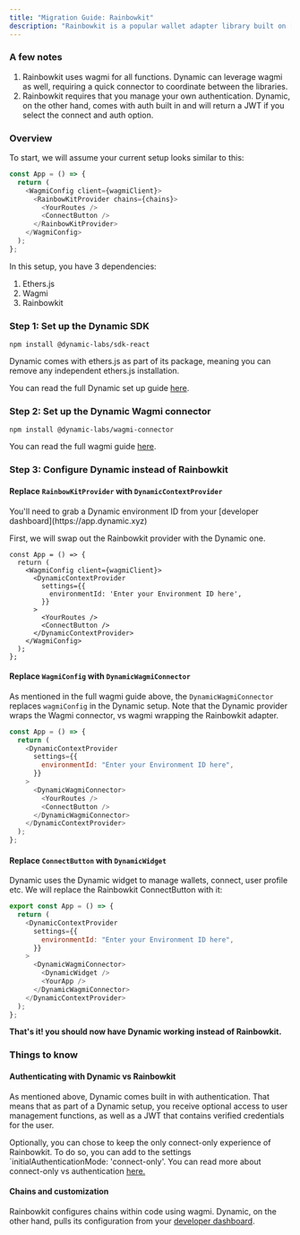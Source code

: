 ```yaml
---
title: "Migration Guide: Rainbowkit"
description: "Rainbowkit is a popular wallet adapter library built on [wagmi](https://docs.dynamic.xyz/docs/wagmi-v2). That said, it has several limitations in terms of flexibility, customizability etc. As your company scales, it makes sense to explore transitioning to Dynamic for wallet auth. In this guide, we'll cover how you can quickly swap out Rainbowkit for Dynamic."
---
```


### A few notes

1. Rainbowkit uses wagmi for all functions. Dynamic can leverage wagmi as well, requiring a quick connector to coordinate between the libraries.
2. Rainbowkit requires that you manage your own authentication. Dynamic, on the other hand, comes with auth built in and will return a JWT if you select the connect and auth option.

### Overview

To start, we will assume your current setup looks similar to this:

```javascript
const App = () => {
  return (
    <WagmiConfig client={wagmiClient}>
      <RainbowKitProvider chains={chains}>
        <YourRoutes />
        <ConnectButton />
      </RainbowKitProvider>
    </WagmiConfig>
  );
};
```

In this setup, you have 3 dependencies:

1. Ethers.js
2. Wagmi
3. Rainbowkit

### Step 1: Set up the Dynamic SDK

```Text Shell
npm install @dynamic-labs/sdk-react
```

<Note>
  Dynamic comes with ethers.js as part of its package, meaning you can remove
  any independent ethers.js installation.
</Note>

You can read the full Dynamic set up guide [here](/quickstart-and-tutorials/quickstart/react).

### Step 2: Set up the Dynamic Wagmi connector

```Text Shell
npm install @dynamic-labs/wagmi-connector
```

You can read the full wagmi guide [here](/quickstart-and-tutorials/tutorials/wagmi).

### Step 3: Configure Dynamic instead of Rainbowkit

#### Replace `RainbowKitProvider` with `DynamicContextProvider`

<Note>
  You'll need to grab a Dynamic environment ID from your [developer
  dashboard](https://app.dynamic.xyz)
</Note>

First, we will swap out the Rainbowkit provider with the Dynamic one.

```
const App = () => {
  return (
    <WagmiConfig client={wagmiClient}>
      <DynamicContextProvider
        settings={{
          environmentId: 'Enter your Environment ID here',
        }}
      >
        <YourRoutes />
        <ConnectButton />
      </DynamicContextProvider>
    </WagmiConfig>
  );
};
```

#### Replace `WagmiConfig` with `DynamicWagmiConnector`

As mentioned in the full wagmi guide above, the `DynamicWagmiConnector` replaces `wagmiConfig` in the Dynamic setup. Note that the Dynamic provider wraps the Wagmi connector, vs wagmi wrapping the Rainbowkit adapter.

```javascript
const App = () => {
  return (
    <DynamicContextProvider
      settings={{
        environmentId: "Enter your Environment ID here",
      }}
    >
      <DynamicWagmiConnector>
        <YourRoutes />
        <ConnectButton />
      </DynamicWagmiConnector>
    </DynamicContextProvider>
  );
};
```

#### Replace `ConnectButton` with `DynamicWidget`

Dynamic uses the Dynamic widget to manage wallets, connect, user profile etc. We will replace the Rainbowkit ConnectButton with it:

```javascript
export const App = () => {
  return (
    <DynamicContextProvider
      settings={{
        environmentId: "Enter your Environment ID here",
      }}
    >
      <DynamicWagmiConnector>
        <DynamicWidget />
        <YourApp />
      </DynamicWagmiConnector>
    </DynamicContextProvider>
  );
};
```

**That's it! you should now have Dynamic working instead of Rainbowkit.**

### Things to know

#### Authenticating with Dynamic vs Rainbowkit

As mentioned above, Dynamic comes built in with authentication. That means that as part of a Dynamic setup, you receive optional access to user management functions, as well as a JWT that contains verified credentials for the user.

Optionally, you can chose to keep the only connect-only experience of Rainbowkit. To do so, you can add to the settings \`initialAuthenticationMode: 'connect-only'. You can read more about connect-only vs authentication [here.](/sign-in-or-sign-up/overview)

#### Chains and customization

Rainbowkit configures chains within code using wagmi. Dynamic, on the other hand, pulls its configuration from your [developer dashboard](https://app.dynamic.xyz/dashboard/configurations).
